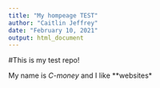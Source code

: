 ```yaml
---
title: "My hompeage TEST"
author: "Caitlin Jeffrey"
date: "February 10, 2021"
output: html_document
---
```


#This is my test repo!

My name is *C-money* and I like **websites*